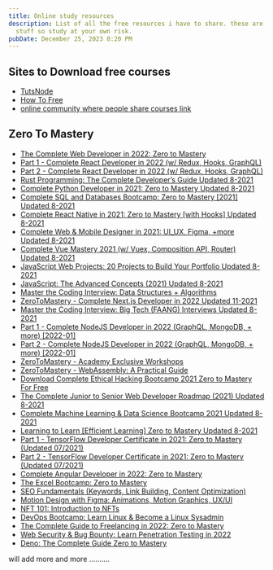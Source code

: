 ```yaml
---
title: Online study resources
description: List of all the free resources i have to share. these are illigal
  stuff so study at your own risk.
pubDate: December 25, 2023 8:20 PM
---
```


## Sites to Download free courses
- [TutsNode](https://tutsnode.net/)
- [How To Free](https://www.howtofree.org/)
- [online community where people share courses link](https://duforum.in/)


## Zero To Mastery

- [The Complete Web Developer in 2022: Zero to Mastery](https://mega.nz/folder/Djo2lAiR#5qjkTQfmmQeq7muONjv1Vw)
- [Part 1 - Complete React Developer in 2022 (w/ Redux, Hooks, GraphQL)](https://mega.nz/file/ZjxDRIoJ#HS9Z_42dOzLqmcGPdYvLNDBlBjOYhZfEZDolg1vT3ZU)
- [Part 2 - Complete React Developer in 2022 (w/ Redux, Hooks, GraphQL)](https://mega.nz/file/4cZBwTha#yzlOaYOiL0GbNtC305ASZ-LojUoh_HI4a3ibVLqeVy0)
- [Rust Programming: The Complete Developer’s Guide Updated 8-2021](https://mega.nz/folder/RBEDGKbQ#RmEowDHPuK28Hz_OQnjfeA)
- [Complete Python Developer in 2021: Zero to Mastery Updated 8-2021](https://mega.nz/folder/k8BWBR7C#FN4vc6Hpqs93QY3RWOE6VA)
- [Complete SQL and Databases Bootcamp: Zero to Mastery [2021] Updated 8-2021](https://mega.nz/folder/W5lgGKZb#bmxbPOs42sgFFIk7bxWOYg)
- [Complete React Native in 2021: Zero to Mastery [with Hooks] Updated 8-2021](https://mega.nz/folder/x9lEyCCB#eLtxUieBF1K797f0gLOVDQ)
- [Complete Web & Mobile Designer in 2021: UI_UX, Figma, +more Updated 8-2021](https://mega.nz/folder/V5lW3Jha#vbahLQgKiB5jalYZpOoTcg)
- [Complete Vue Mastery 2021 (w/ Vuex, Composition API, Router) Updated 8-2021](https://mega.nz/folder/sp5T3YBb#5XO9i54i6j0Ji3mSGjMTOw)
- [JavaScript Web Projects: 20 Projects to Build Your Portfolio Updated 8-2021](https://mega.nz/folder/Bl5A2TjD#pl2j_sw_w7PyorA5_7sXyQ)
- [JavaScript: The Advanced Concepts (2021) Updated 8-2021](https://mega.nz/folder/ks0D2I5A#tAgfroQglxYLFEQTTSswfw)
- [Master the Coding Interview: Data Structures + Algorithms](https://mega.nz/folder/ztNiCZKT#xGQ8p0yWFZHCmaWHTG_1Eg)
- [ZeroToMastery - Complete Next.js Developer in 2022 Updated 11-2021](https://mega.nz/folder/zmowUS4a#Isf8tNbMAayETW3ShFORLw)
- [Master the Coding Interview: Big Tech (FAANG) Interviews Updated 8-2021](https://mega.nz/file/kxJhnApD#UBX_yVWRyBhuVszq0IWkhmlak7zJBNYNH1JPRarWejY)
- [Part 1 - Complete NodeJS Developer in 2022 (GraphQL, MongoDB, + more) [2022-01]](https://mega.nz/file/8JgyHahY#81R9a-oJz79zNAGe9CySk2MQ24dTS50KGIIyiWemXyI)
- [Part 2 - Complete NodeJS Developer in 2022 (GraphQL, MongoDB, + more) [2022-01]](https://mega.nz/file/8IEwRRLR#e8R2cGoDS9KMOVo2cvR9jrhY6DgpoICp_kjou9fGISg)
- [ZeroToMastery - Academy Exclusive Workshops](https://mega.nz/folder/458nyYAL#EB9vbQISz_nNMIuqQ0ZvUA)
- [ZeroToMastery - WebAssembly: A Practical Guide](https://mega.nz/folder/ft12SIiI#8kLKv3zws7MUDm4VX4r4Kg)
- [Download Complete Ethical Hacking Bootcamp 2021 Zero to Mastery For Free](https://drive.google.com/drive/folders/1U16ZaoSaGpwQnP_ZS66Wt7VnD_O95Qf2)
- [The Complete Junior to Senior Web Developer Roadmap (2021) Updated 8-2021](https://mega.nz/folder/9h1jnAzL#xDWAQGsC4X9F1wLnSuEhrQ)
- [Complete Machine Learning & Data Science Bootcamp 2021 Updated 8-2021](https://mega.nz/folder/UIEmBRDS#GNiHThCTm-3be3JWQFt7Ig)
- [Learning to Learn [Efficient Learning] Zero to Mastery Updated 8-2021](https://mega.nz/folder/Tt8SGSLb#88Q-zxCTUSCD4uQ452AMpA)
- [Part 1 - TensorFlow Developer Certificate in 2021: Zero to Mastery (Updated 07/2021)](https://mega.nz/file/1o9kmYxR#TdW5Z9yH3s92V2CZYA1LZCsdD1CmGx-wmKvKzi1VBAI)
- [Part 2 - TensorFlow Developer Certificate in 2021: Zero to Mastery (Updated 07/2021)](https://mega.nz/file/N91yWKLb#pP4wAAZM1q_iLAe23q6GlTOGZ-VxoNa7hRrX437O4DI)
- [Complete Angular Developer in 2022: Zero to Mastery](https://mega.nz/file/Ug9yBSyD#MKiLX941EqEWymAt1nBaCozwkWePuzrscOkaG7jYpjU)
- [The Excel Bootcamp: Zero to Mastery](https://mega.nz/file/wco0UBbY#IhSk67UMXDnp0VM0_WzxdS0RjbunUQ7OhNiwPy4MdfQ)
- [SEO Fundamentals (Keywords, Link Building, Content Optimization)](https://mega.nz/file/0MomHTyL#-LM_8EB_TCzmpEmnOt50soq6_AzQI5Uu7w7cGgV-XV8)
- [Motion Design with Figma: Animations, Motion Graphics, UX/UI](https://mega.nz/file/RZwUUDyZ#RTefRqphvczDsZriWHK0_7ftutkN671no7nnfdxNzwQ)
- [NFT 101: Introduction to NFTs](https://mega.nz/file/tBwiTJKY#BhxRZyStnQ0XYAEXwrWEBpRspvkoiIlKekI2fzZj2xM)
- [DevOps Bootcamp: Learn Linux & Become a Linux Sysadmin](https://mega.nz/file/Bs9RUQIb#aAlNYlD0Tmo6IBNnKQDmh57wT69cFD4M5MCMwFFmD_A)
- [The Complete Guide to Freelancing in 2022: Zero to Mastery](https://mega.nz/file/Ek9FRIDT#VjYQM2_IpNCuPPmBSEcy3lPSVcZ3OaqBVLuqhP8oMBs)
- [Web Security & Bug Bounty: Learn Penetration Testing in 2022](https://mega.nz/file/980TlICI#zED56gBWPdbh5fphoyRLs-z-hV2kkNr9oi-zCba9FRQ)
- [Deno: The Complete Guide Zero to Mastery](https://mega.nz/file/1tknjYqC#VLw00YiOZIekBRM2EKjzkPnLbEfAlkz57LrhezitG5k)


will add more and more ..........
